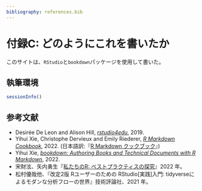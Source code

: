 ---
bibliography: references.bib
---

# 付録C: どのようにこれを書いたか {#appendix_c .unnumbered}

このサイトは、`RStudio`と`bookdown`パッケージを使用して書いた。

## 執筆環境 {#env -}

```{r}
sessionInfo()
```

## 参考文献 {#ref .unnumbered}

-   Desirée De Leon and Alison Hill, [*rstudio4edu*](https://rstudio4edu.github.io/rstudio4edu-book/), 2019.
-   Yihui Xie, Christophe Dervieux and Emily Riederer, [*R Markdown Cookbook*](https://bookdown.org/yihui/rmarkdown-cookbook/), 2022. (日本語訳:『[R Markdown クックブック](https://gedevan-aleksizde.github.io/rmarkdown-cookbook/)』)
-   Yihui Xie, [*bookdown: Authoring Books and Technical Documents with R Markdown*](https://bookdown.org/yihui/bookdown/), 2022.
-   宋財泫、矢内勇生『[私たちのR: ベストプラクティスの探究](https://www.jaysong.net/RBook/)』2022 年。
-   松村優哉他、『改定2版 Rユーザーのための RStudio[実践]入門: tidyverseによるモダンな分析フローの世界』技術評論社、2021 年。
